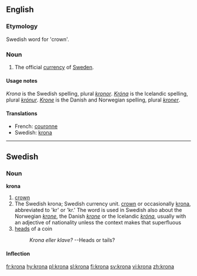==English==

===Etymology===
Swedish word for 'crown'.

===Noun===
{{en-noun|kron|or}}

# The official [[currency]] of [[Sweden]].

====Usage notes====
''Krona'' is the Swedish spelling, plural ''[[kronor]]''.  ''[[Króna]]'' is the Icelandic spelling, plural ''[[krónur]]''.  ''[[Krone]]'' is the Danish and Norwegian spelling, plural ''[[kroner]]''.

====Translations====
*French: [[couronne]] {{f}}
*Swedish: [[krona#Swedish|krona]] {{c}}

----

==Swedish==

===Noun===
'''krona'''

# [[crown]]
# The Swedish krona; Swedish currency unit. [[crown]] or occasionally [[krona#English|krona]], abbreviated to 'kr' or 'kr.' The word is used in Swedish also about the Norwegian ''[[krone]]'', the Danish ''[[krone]]'' or the Icelandic ''[[króna]]'', usually with an adjective of nationality unless the context makes that superfluous
# [[heads]] of a coin
#: ''Krona eller klave?'' --Heads or tails?

====Inflection====
{{sv-noun|gender=Common|krona|kronan|kronor|kronorna|kronas|kronans|kronors|kronornas}}

[[fr:krona]]
[[hy:krona]]
[[pl:krona]]
[[sl:krona]]
[[fi:krona]]
[[sv:krona]]
[[vi:krona]]
[[zh:krona]]